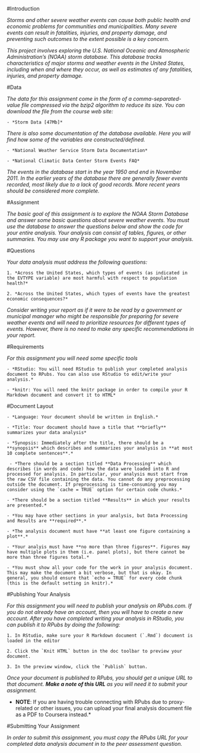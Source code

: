 #Introduction

*Storms and other severe weather events can cause both public health and economic problems for communities and municipalities. Many severe events can result in fatalities, injuries, and property damage, and preventing such outcomes to the extent possible is a key concern.*

*This project involves exploring the U.S. National Oceanic and Atmospheric Administration's (NOAA) storm database. This database tracks characteristics of major storms and weather events in the United States, including when and where they occur, as well as estimates of any fatalities, injuries, and property damage.*

#Data

*The data for this assignment come in the form of a comma-separated-value file compressed via the bzip2 algorithm to reduce its size. You can download the file from the course web site:*

    - *Storm Data [47Mb]*

*There is also some documentation of the database available. Here you will find how some of the variables are constructed/defined.*

    - *National Weather Service Storm Data Documentation*

    - *National Climatic Data Center Storm Events FAQ*

*The events in the database start in the year 1950 and end in November 2011. In the earlier years of the database there are generally fewer events recorded, most likely due to a lack of good records. More recent years should be considered more complete.*

#Assignment

*The basic goal of this assignment is to explore the NOAA Storm Database and answer some basic questions about severe weather events. You must use the database to answer the questions below and show the code for your entire analysis. Your analysis can consist of tables, figures, or other summaries. You may use any R package you want to support your analysis.*

#Questions

*Your data analysis must address the following questions:*

    1. *Across the United States, which types of events (as indicated in the EVTYPE variable) are most harmful with respect to population health?*

    2. *Across the United States, which types of events have the greatest economic consequences?*

*Consider writing your report as if it were to be read by a government or municipal manager who might be responsible for preparing for severe weather events and will need to prioritize resources for different types of events. However, there is no need to make any specific recommendations in your report.*

#Requirements

*For this assignment you will need some specific tools*

    - *RStudio: You will need RStudio to publish your completed analysis document to RPubs. You can also use RStudio to edit/write your analysis.*

    - *knitr: You will need the knitr package in order to compile your R Markdown document and convert it to HTML*

#Document Layout

    - *Language: Your document should be written in English.*

    - *Title: Your document should have a title that **briefly** summarizes your data analysis*

    - *Synopsis: Immediately after the title, there should be a **synopsis** which describes and summarizes your analysis in **at most 10 complete sentences**.*

     - *There should be a section titled **Data Processing** which describes (in words and code) how the data were loaded into R and processed for analysis. In particular, your analysis must start from the raw CSV file containing the data. You cannot do any preprocessing outside the document. If preprocessing is time-consuming you may consider using the `cache = TRUE` option for certain code chunks.*

    - *There should be a section titled **Results** in which your results are presented.*

    - *You may have other sections in your analysis, but Data Processing and Results are **required**.*

    - *The analysis document must have **at least one figure containing a plot**.*

    - *Your analyis must have **no more than three figures**. Figures may have multiple plots in them (i.e. panel plots), but there cannot be more than three figures total.*

    - *You must show all your code for the work in your analysis document. This may make the document a bit verbose, but that is okay. In general, you should ensure that `echo = TRUE` for every code chunk (this is the default setting in knitr).*

#Publishing Your Analysis

*For this assignment you will need to publish your analysis on RPubs.com. If you do not already have an account, then you will have to create a new account. After you have completed writing your analysis in RStudio, you can publish it to RPubs by doing the following:*

    1. In RStudio, make sure your R Markdown document (`.Rmd`) document is loaded in the editor

    2. Click the `Knit HTML` button in the doc toolbar to preview your document.

    3. In the preview window, click the `Publish` button.

*Once your document is published to RPubs, you should get a unique URL to that document. **Make a note of this URL** as you will need it to submit your assignment.*

* **NOTE**: If you are having trouble connecting with RPubs due to proxy-related or other issues, you can upload your final analysis document file as a PDF to Coursera instead.*

#Submitting Your Assignment

*In order to submit this assignment, you must copy the RPubs URL for your completed data analysis document in to the peer assessment question.*
